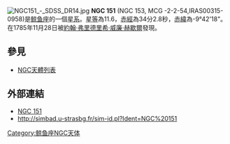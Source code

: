 [[File:NGC151_-_SDSS_DR14.jpg|thumb]]
'''NGC 151''' (NGC 153, MCG -2-2-54,IRAS00315-0958)是[[鲸鱼座|鲸鱼座]]的一個[[星系|星系]]。[[星等|星等]]為11.6，[[赤經|赤經]]為34分2.8秒，[[赤緯|赤緯]]為-9°42'18"。在1785年11月28日被[[約翰·弗里德里希·威廉·赫歇爾|約翰·弗里德里希·威廉·赫歇爾]]發現。

== 參見 ==
* [[NGC天體列表|NGC天體列表]]

== 外部連結 ==
* [https://web.archive.org/web/20050910193354/http://www.seds.org/~spider/ngc/ngc_fr.cgi?151 NGC 151]
* http://simbad.u-strasbg.fr/sim-id.pl?Ident=NGC%20151

{{Catalogs|NGC=151}}
[[Category:鲸鱼座NGC天体|Category:鲸鱼座NGC天体]]

{{Galaxy-stub}}